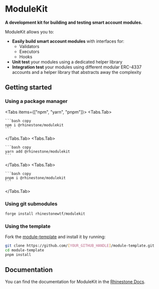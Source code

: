 
# ModuleKit

**A development kit for building and testing smart account modules.**

ModuleKit allows you to:

- **Easily build smart account modules** with interfaces for:
  - Validators
  - Executors
  - Hooks
- **Unit test** your modules using a dedicated helper library
- **Integration test** your modules using different modular ERC-4337 accounts and a helper library that abstracts away the complexity

## Getting started

### Using a package manager

<Tabs items={["npm", "yarn", "pnpm"]}>
  <Tabs.Tab>

    ```bash copy
    npm i @rhinestone/modulekit
    ```

  </Tabs.Tab>
  <Tabs.Tab>
    
    ```bash copy
    yarn add @rhinestone/modulekit
    ```

  </Tabs.Tab>
  <Tabs.Tab>
  
    ```bash copy
    pnpm i @rhinestone/modulekit
    ```

  </Tabs.Tab>
</Tabs>

### Using git submodules

```bash copy
forge install rhinestonewtf/modulekit
```

### Using the template

Fork the [module-template](https://github.com/rhinestonewtf/module-template) and install it by running:

```bash copy
git clone https://github.com/[YOUR_GITHUB_HANDLE]/module-template.git
cd module-template
pnpm install
```

## Documentation

You can find the documentation for ModuleKit in the [Rhinestone Docs](https://docs.rhinestone.wtf/modulekit).
